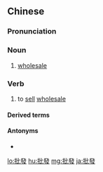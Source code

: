 {{also|批发}}
==Chinese==
{{zh-forms|s=批发}}

===Pronunciation===
{{zh-pron
|m=pīfā
|c=pai1 faat3
|h=pfs=phî-fat
|mn=qz,tw,xm:phoe-hoat/twvk,zz:phe-hoat/twv:phi-hoat
|cat=n,v
}}

===Noun===
{{zh-noun}}

# [[wholesale]]

===Verb===
{{zh-verb}}

# to [[sell]] [[wholesale]]

====Derived terms====
{{zh-der|批發價}}

====Antonyms====
* {{zh-l|零售}}

{{zh-cat|Advanced}}

[[lo:批發]]
[[hu:批發]]
[[mg:批發]]
[[ja:批發]]